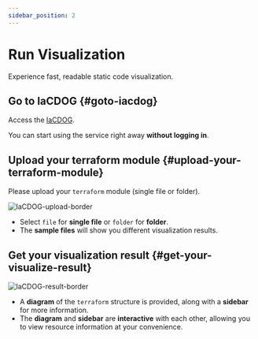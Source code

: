 ```yaml
---
sidebar_position: 2
---
```


# Run Visualization

Experience fast, readable static code visualization.

## Go to IaCDOG {#goto-iacdog}


<DocsLogo />

Access the [IaCDOG](https://www.initcloud.io/iacdog/visualizer).

You can start using the service right away **without logging in**.

## Upload your terraform module {#upload-your-terraform-module}

Please upload your `terraform` module (single file or folder).

![IaCDOG-upload-border](./img/upload-with-sample.png)

- Select `file` for **single file** or `folder` for **folder**.
- The **sample files** will show you different visualization results.

## Get your visualization result {#get-your-visualize-result}

![IaCDOG-result-border](./img/result.png)

- A **diagram** of the `terraform` structure is provided, along with a **sidebar** for more information.
- The **diagram** and **sidebar** are **interactive** with each other, allowing you to view resource information at your convenience.
